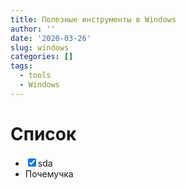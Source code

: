 ```yaml
---
title: Полезные инструменты в Windows
author: ''
date: '2020-03-26'
slug: windows
categories: []
tags:
  - tools
  - Windows
---
```


# Список
- [x] sda
- Почемучка
